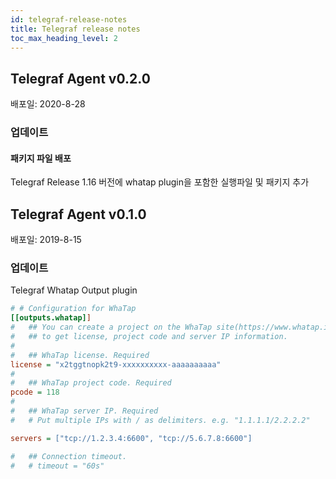 ```yaml
---
id: telegraf-release-notes
title: Telegraf release notes
toc_max_heading_level: 2
---
```


## Telegraf Agent v0.2.0

배포일: 2020-8-28

### 업데이트

#### 패키지 파일 배포

Telegraf Release 1.16 버전에 whatap plugin을 포함한 실행파일 및 패키지 추가

## Telegraf Agent v0.1.0

배포일: 2019-8-15

### 업데이트

Telegraf Whatap Output plugin

```ini title='TOML'
# # Configuration for WhaTap
[[outputs.whatap]]
#   ## You can create a project on the WhaTap site(https://www.whatap.io)
#   ## to get license, project code and server IP information.
#
#   ## WhaTap license. Required
license = "x2tggtnopk2t9-xxxxxxxxxx-aaaaaaaaaa"
#
#   ## WhaTap project code. Required
pcode = 118
#
#   ## WhaTap server IP. Required
#   # Put multiple IPs with / as delimiters. e.g. "1.1.1.1/2.2.2.2"

servers = ["tcp://1.2.3.4:6600", "tcp://5.6.7.8:6600"]

#   ## Connection timeout.
#   # timeout = "60s"
```